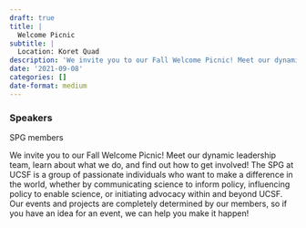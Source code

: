 ```yaml
---
draft: true 
title: |
  Welcome Picnic
subtitle: |
  Location: Koret Quad
description: 'We invite you to our Fall Welcome Picnic! Meet our dynamic leadership team, learn about what we do, and find out how to get involved! The SPG at UCSF is a group of passionate individuals who want to make a difference in the world, whether by communicating science to inform policy, influencing policy to enable science, or initiating advocacy within and beyond UCSF.'
date: '2021-09-08'
categories: []
date-format: medium 
---
```



### Speakers  
SPG members

We invite you to our Fall Welcome Picnic! Meet our dynamic leadership team, learn about what we do, and find out how to get involved! The SPG at UCSF is a group of passionate individuals who want to make a difference in the world, whether by communicating science to inform policy, influencing policy to enable science, or initiating advocacy within and beyond UCSF. Our events and projects are completely determined by our members, so if you have an idea for an event, we can help you make it happen!



